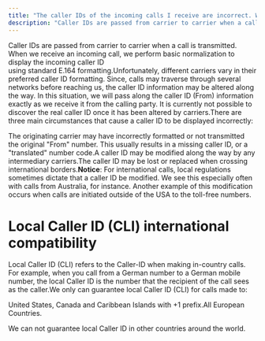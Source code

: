 ```yaml
---
title: "The caller IDs of the incoming calls I receive are incorrect. Why is that?"
description: "Caller IDs are passed from carrier to carrier when a call is transmitted. When we receive an incoming call, we perform basic normalization to display"
---
```


Caller IDs are passed from carrier to carrier when a call is transmitted. When we receive an incoming call, we perform basic normalization to display the incoming caller ID using standard E.164 formatting.Unfortunately, different carriers vary in their preferred caller ID formatting. Since, calls may traverse through several networks before reaching us, the caller ID information may be altered along the way. In this situation, we will pass along the caller ID (From) information exactly as we receive it from the calling party. It is currently not possible to discover the real caller ID once it has been altered by carriers.There are three main circumstances that cause a caller ID to be displayed incorrectly:

The originating carrier may have incorrectly formatted or not transmitted the original "From" number. This usually results in a missing caller ID, or a "translated" number code.A caller ID may be modified along the way by any intermediary carriers.The caller ID may be lost or replaced when crossing international borders.**Notice**: For international calls, local regulations sometimes dictate that a caller ID be modified. We see this especially often with calls from Australia, for instance. Another example of this modification occurs when calls are initiated outside of the USA to the toll-free numbers.

# Local Caller ID (CLI) international compatibility

Local Caller ID (CLI) refers to the Caller-ID when making in-country calls. For example, when you call from a German number to a German mobile number, the local Caller ID is the number that the recipient of the call sees as the caller.We only can guarantee local Caller ID (CLI) for calls made to:

United States, Canada and Caribbean Islands with +1 prefix.All European Countries.

We can not guarantee local Caller ID in other countries around the world.
